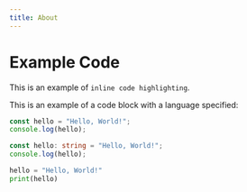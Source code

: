 ```yaml
---
title: About
---
```


# Example Code

This is an example of `inline code highlighting`.

This is an example of a code block with a language specified:

<div className="text-start">

```javascript
const hello = "Hello, World!";
console.log(hello);
```

```typescript
const hello: string = "Hello, World!";
console.log(hello);
```

```python
hello = "Hello, World!"
print(hello)
```

</div>